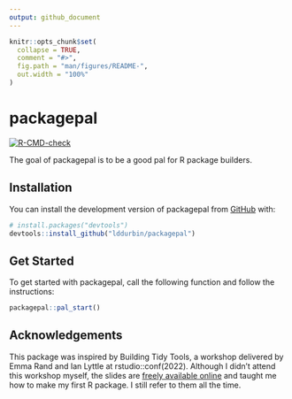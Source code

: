 ```yaml
---
output: github_document
---
```


<!-- README.md is generated from README.Rmd. Please edit that file -->

```r
knitr::opts_chunk$set(
  collapse = TRUE,
  comment = "#>",
  fig.path = "man/figures/README-",
  out.width = "100%"
)
```

# packagepal

<!-- badges: start -->
[![R-CMD-check](https://github.com/lddurbin/packagepal/actions/workflows/R-CMD-check.yaml/badge.svg)](https://github.com/lddurbin/packagepal/actions/workflows/R-CMD-check.yaml)
<!-- badges: end -->

The goal of packagepal is to be a good pal for R package builders.

## Installation

You can install the development version of packagepal from [GitHub](https://github.com/) with:

``` r
# install.packages("devtools")
devtools::install_github("lddurbin/packagepal")
```

## Get Started

To get started with packagepal, call the following function and follow the instructions:

```r
packagepal::pal_start()
```

## Acknowledgements

This package was inspired by Building Tidy Tools, a workshop delivered by Emma Rand and Ian Lyttle at rstudio::conf(2022). Although I didn't attend this workshop myself, the slides are [freely available online](https://rstudio-conf-2022.github.io/build-tidy-tools/) and taught me how to make my first R package. I still refer to them all the time.
